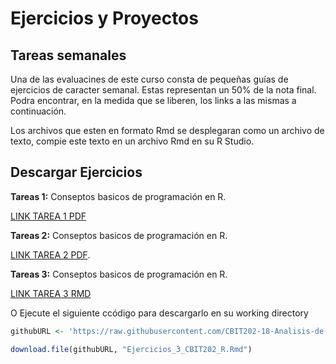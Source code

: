 # Ejercicios y Proyectos

## Tareas semanales

Una de las evaluacines de este curso consta de pequeñas guías de ejercicios de caracter semanal. Estas representan un 50% de la nota final. Podra encontrar, en la medida que se liberen, los links a las mismas a continuación.

Los archivos que esten en formato Rmd se desplegaran como un archivo de texto, compie este texto en un archivo Rmd en su R Studio.

## Descargar Ejercicios

**Tareas 1:** Conseptos basicos de programación en R.

[LINK TAREA 1 PDF](https://github.com/CBIT202-18-Analisis-de-datos-geo/Ejercicios_CBIT202/raw/main/RMarkdown/PDFs/Ejercicios_1_CBIT202_R.pdf)

**Tareas 2:** Conseptos basicos de programación en R.

[LINK TAREA 2 PDF](https://github.com/CBIT202-18-Analisis-de-datos-geo/Ejercicios_CBIT202/raw/main/RMarkdown/PDFs/Ejercicios_2_CBIT202_R.pdf).

**Tareas 3:** Conseptos basicos de programación en R.

[LINK TAREA 3 RMD](https://raw.githubusercontent.com/CBIT202-18-Analisis-de-datos-geo/Ejercicios_CBIT202/main/RMarkdown/Ejercicios_3_CBIT202_R.Rmd?raw=true)

O Ejecute el siguiente ccódigo para descargarlo en su working directory

```r
githubURL <- 'https://raw.githubusercontent.com/CBIT202-18-Analisis-de-datos-geo/Ejercicios_CBIT202/main/RMarkdown/Ejercicios_3_CBIT202_R.Rmd'

download.file(githubURL, "Ejercicios_3_CBIT202_R.Rmd")
```


```{=html}
<!-- 
**Tareas 4:** Conseptos basicos de programación en R.

[LINK TAREA 4 RMD](https://raw.githubusercontent.com/CBIT202-18-Analisis-de-datos-geo/Ejercicios_CBIT202/main/RMarkdown/Ejercicios_4_CBIT202_R.Rmd?raw=true)

O Ejecute el siguiente ccódigo para descargarlo en su working directory

# ```{r tarea4 , eval=FALSE, echo=TRUE}
githubURL <- 'https://raw.githubusercontent.com/CBIT202-18-Analisis-de-datos-geo/Ejercicios_CBIT202/main/RMarkdown/Ejercicios_4_CBIT202_R.Rmd'

download.file(githubURL, "Ejercicios_4_CBIT202_R.Rmd")
# ```

-->
```
